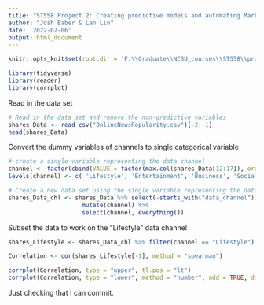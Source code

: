 ```yaml
---
title: "ST558 Project 2: Creating predictive models and automating Markdown reports."
author: "Josh Baber & Lan Lin"
date: '2022-07-06'
output: html_document
---
```


```r
knitr::opts_knit$set(root.dir = 'F:\\Graduate\\NCSU_courses\\ST558\\projects\\Project_2\\OnlineNewsPopularity')
```

```r
library(tidyverse)
library(reader)
library(corrplot)
```


Read in the data set
```r
# Read in the data set and remove the non-predictive variables 
shares_Data <- read_csv("OnlineNewsPopularity.csv")[-2:-1]
head(shares_Data)
```

Convert the dummy variables of channels to single categorical variable
```r
# create a single variable representing the data channel
channel <- factor(cbind(VALUE = factor(max.col(shares_Data[12:17]), ordered = TRUE)))
levels(channel) <- c( 'Lifestyle', 'Entertainment', 'Business', 'Social Media', 'Tech', 'World')

# Create a new data set using the single variable representing the data channel
shares_Data_chl <- shares_Data %>% select(-starts_with("data_channel")) %>% 
                     mutate(channel) %>% 
                     select(channel, everything())
```

Subset the data to work on the "Lifestyle" data channel 
```r
shares_Lifestyle <- shares_Data_chl %>% filter(channel == "Lifestyle")
```

```r
Correlation <- cor(shares_Lifestyle[-1], method = "spearman")

corrplot(Correlation, type = "upper", tl.pos = "lt")
corrplot(Correlation, type = "lower", method = "number", add = TRUE, diag = FALSE, tl.pos = "n")
```

Just checking that I can commit.